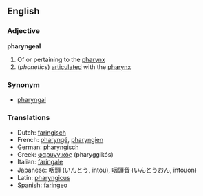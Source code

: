 ==English==
===Adjective===
'''pharyngeal'''

#Of or pertaining to the [[pharynx]]
#(''phonetics'') [[articulate]]d with the [[pharynx]]

===Synonym===
*[[pharyngal]]

===Translations===
*Dutch: [[faringisch]]
*French: [[pharyngé]], [[pharyngien]]
*German: [[pharyngisch]]
*Greek: [[φαρυγγικός]] (pharyggikós)
*Italian: [[faringale]]
*Japanese: [[咽頭]] (いんとう, intou), [[咽頭音]] (いんとうおん, intouon)
*Latin: [[pharyngicus]]
*Spanish: [[faringeo]]